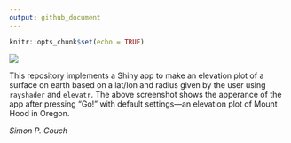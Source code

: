 ```yaml
---
output: github_document
---
```


```r
knitr::opts_chunk$set(echo = TRUE)
```

![](screenshot.png)

This repository implements a Shiny app to make an elevation plot of a surface on earth based on a lat/lon and radius given by the user using `rayshader` and `elevatr`. The above screenshot shows the apperance of the app after pressing "Go!" with default settings---an elevation plot of Mount Hood in Oregon.


*Simon P. Couch*